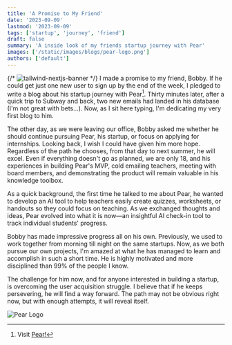 ```yaml
---
title: 'A Promise to My Friend'
date: '2023-09-09'
lastmod: '2023-09-09'
tags: ['startup', 'journey', 'friend']
draft: false
summary: 'A inside look of my friends startup journey with Pear'
images: ['/static/images/blogs/pear-logo.png']
authors: ['default']
---
```


{/* ![tailwind-nextjs-banner](/static/images/twitter-card.png) */}
I made a promise to my friend, Bobby. If he could get just one new user to sign up by the end of the week, I pledged to write a blog about his startup journey with Pear[^1]. Thirty minutes later, after a quick trip to Subway and back, two new emails had landed in his database (I'm not great with bets...). Now, as I sit here typing, I'm dedicating my very first blog to him.

The other day, as we were leaving our office, Bobby asked me whether he should continue pursuing Pear, his startup, or focus on applying for internships. Looking back, I wish I could have given him more hope. Regardless of the path he chooses, from that day to next summer, he will excel. Even if everything doesn't go as planned, we are only 18, and his experiences in building Pear's MVP, cold emailing teachers, meeting with board members, and demonstrating the product will remain valuable in his knowledge toolbox.

As a quick background, the first time he talked to me about Pear, he wanted to develop an AI tool to help teachers easily create quizzes, worksheets, or handouts so they could focus on teaching. As we exchanged thoughts and ideas, Pear evolved into what it is now—an insightful AI check-in tool to track individual students' progress.

Bobby has made impressive progress all on his own. Previously, we used to work together from morning till night on the same startups. Now, as we both pursue our own projects, I'm amazed at what he has managed to learn and accomplish in such a short time. He is highly motivated and more disciplined than 99% of the people I know.

The challenge for him now, and for anyone interested in building a startup, is overcoming the user acquisition struggle. I believe that if he keeps persevering, he will find a way forward. The path may not be obvious right now, but with enough attempts, it will reveal itself.

![Pear Logo](/static/images/blogs/pear-logo.png)

[^1]: Visit [Pear!](http://teachpear.com/)
